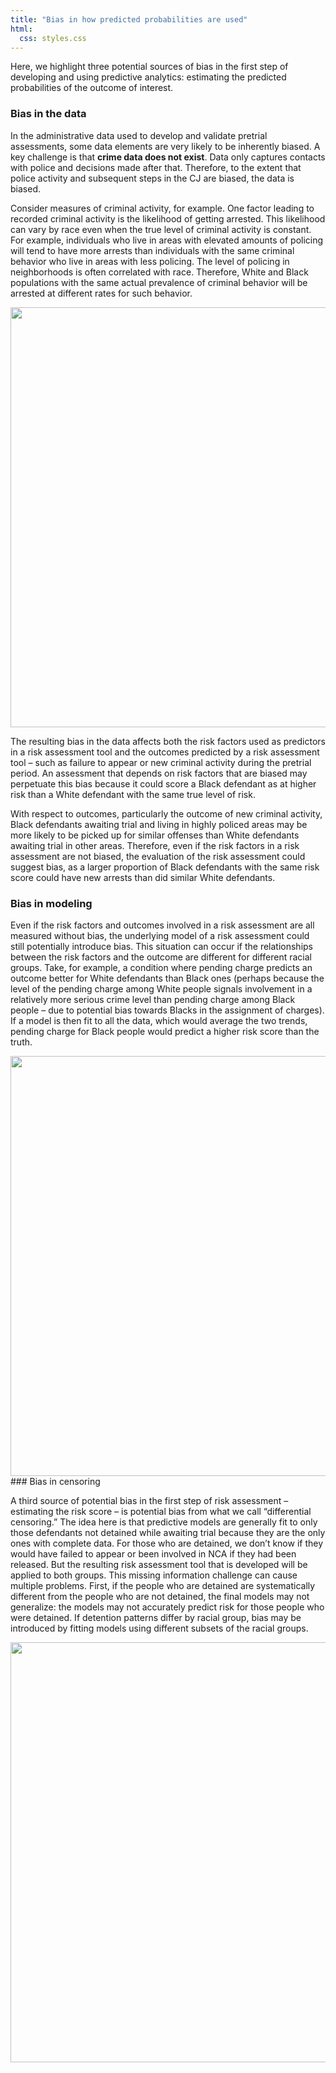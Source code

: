 ```yaml
---
title: "Bias in how predicted probabilities are used"
html:
  css: styles.css
---
```


Here, we highlight three potential sources of bias in the first step of developing and using predictive analytics: estimating the predicted probabilities of the outcome of interest.

### Bias in the data

In the administrative data used to develop and validate pretrial assessments, some data elements are very likely to be inherently biased. A key challenge is that **crime data does not exist**. Data only captures contacts with police and decisions made after that. Therefore, to the extent that police activity and subsequent steps in the CJ are biased, the data is biased.

Consider measures of criminal activity, for example. One factor leading to recorded criminal activity is the likelihood of getting arrested. This likelihood can vary by race even when the true level of criminal activity is constant. For example, individuals who live in areas with elevated amounts of policing will tend to have more arrests than individuals with the same criminal behavior who live in areas with less policing. The level of policing in neighborhoods is often correlated with race. Therefore, White and Black populations with the same actual prevalence of criminal behavior will be arrested at different rates for such behavior.

![](images/pretrial_biasindata.png){width="7in"}

The resulting bias in the data affects both the risk factors used as predictors in a risk assessment tool and the outcomes predicted by a risk assessment tool -- such as failure to appear or new criminal activity during the pretrial period. An assessment that depends on risk factors that are biased may perpetuate this bias because it could score a Black defendant as at higher risk than a White defendant with the same true level of risk.

With respect to outcomes, particularly the outcome of new criminal activity, Black defendants awaiting trial and living in highly policed areas may be more likely to be picked up for similar offenses than White defendants awaiting trial in other areas. Therefore, even if the risk factors in a risk assessment are not biased, the evaluation of the risk assessment could suggest bias, as a larger proportion of Black defendants with the same risk score could have new arrests than did similar White defendants.

### Bias in modeling

Even if the risk factors and outcomes involved in a risk assessment are all measured without bias, the underlying model of a risk assessment could still potentially introduce bias. This situation can occur if the relationships between the risk factors and the outcome are different for different racial groups. Take, for example, a condition where pending charge predicts an outcome better for White defendants than Black ones (perhaps because the level of the pending charge among White people signals involvement in a relatively more serious crime level than pending charge among Black people -- due to potential bias towards Blacks in the assignment of charges). If a model is then fit to all the data, which would average the two trends, pending charge for Black people would predict a higher risk score than the truth.

![](images/pretrial_biasinmodel.png){width="7in"}
### Bias in censoring

A third source of potential bias in the first step of risk assessment – estimating the risk score – is potential bias from what we call "differential censoring." The idea here is that predictive models are generally fit to only those defendants not detained while awaiting trial because they are the only ones with complete data. For those who are detained, we don't know if they would have failed to appear or been involved in NCA if they had been released. But the resulting risk assessment tool that is developed will be applied to both groups. This missing information challenge can cause multiple problems. First, if the people who are detained are systematically different from the people who are not detained, the final models may not generalize: the models may not accurately predict risk for those people who were detained. If detention patterns differ by racial group, bias may be introduced by fitting models using different subsets of the racial groups. 

![](images/pretrial_biasincensoring.png){width="7in"}


